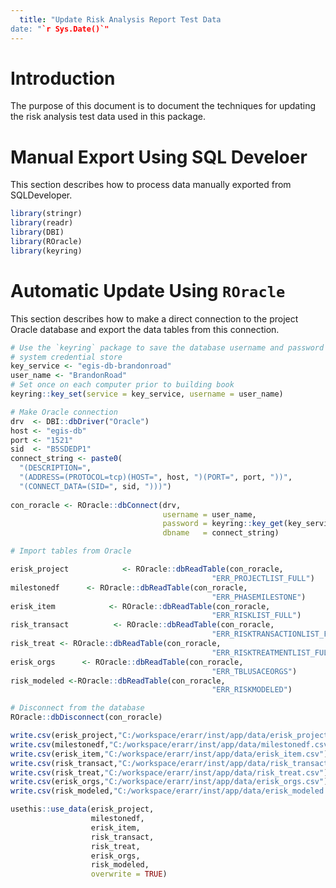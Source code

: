 ```yaml
---
  title: "Update Risk Analysis Report Test Data
date: "`r Sys.Date()`"
---
```


# Introduction
The purpose of this document is to document the techniques for updating the risk analysis test data used in this package. 

# Manual Export Using SQL Develoer
This section describes how to process data manually exported from SQLDeveloper. 

```r
library(stringr)
library(readr)
library(DBI)
library(ROracle)
library(keyring)
```

# Automatic Update Using `ROracle`
This section describes how to make a direct connection to the project Oracle database and export the data tables from this connection. 

```r
# Use the `keyring` package to save the database username and password in the 
# system credential store
key_service <- "egis-db-brandonroad"
user_name <- "BrandonRoad"
# Set once on each computer prior to building book
keyring::key_set(service = key_service, username = user_name)

# Make Oracle connection
drv  <- DBI::dbDriver("Oracle")
host <- "egis-db"
port <- "1521"
sid  <- "B5SDEDP1"
connect_string <- paste0(
  "(DESCRIPTION=",
  "(ADDRESS=(PROTOCOL=tcp)(HOST=", host, ")(PORT=", port, "))",
  "(CONNECT_DATA=(SID=", sid, ")))")
 
con_roracle <- ROracle::dbConnect(drv, 
                                  username = user_name, 
                                  password = keyring::key_get(key_service, user_name),
                                  dbname   = connect_string)
```

```r
# Import tables from Oracle

erisk_project            <- ROracle::dbReadTable(con_roracle, 
                                             "ERR_PROJECTLIST_FULL")
milestonedf      <- ROracle::dbReadTable(con_roracle, 
                                             "ERR_PHASEMILESTONE")
erisk_item            <- ROracle::dbReadTable(con_roracle, 
                                             "ERR_RISKLIST_FULL")
risk_transact          <- ROracle::dbReadTable(con_roracle, 
                                             "ERR_RISKTRANSACTIONLIST_FULL")
risk_treat <- ROracle::dbReadTable(con_roracle, 
                                             "ERR_RISKTREATMENTLIST_FULL")
erisk_orgs      <- ROracle::dbReadTable(con_roracle, 
                                             "ERR_TBLUSACEORGS")
risk_modeled <-ROracle::dbReadTable(con_roracle, 
                                             "ERR_RISKMODELED")

# Disconnect from the database
ROracle::dbDisconnect(con_roracle)
```

```r




write.csv(erisk_project,"C:/workspace/erarr/inst/app/data/erisk_project.csv")
write.csv(milestonedf,"C:/workspace/erarr/inst/app/data/milestonedf.csv")
write.csv(erisk_item,"C:/workspace/erarr/inst/app/data/erisk_item.csv")
write.csv(risk_transact,"C:/workspace/erarr/inst/app/data/risk_transact.csv")
write.csv(risk_treat,"C:/workspace/erarr/inst/app/data/risk_treat.csv")
write.csv(erisk_orgs,"C:/workspace/erarr/inst/app/data/erisk_orgs.csv")
write.csv(risk_modeled,"C:/workspace/erarr/inst/app/data/erisk_modeled.csv")

usethis::use_data(erisk_project,
                  milestonedf,
                  erisk_item,
                  risk_transact,
                  risk_treat,
                  erisk_orgs,
                  risk_modeled,
                  overwrite = TRUE)
```